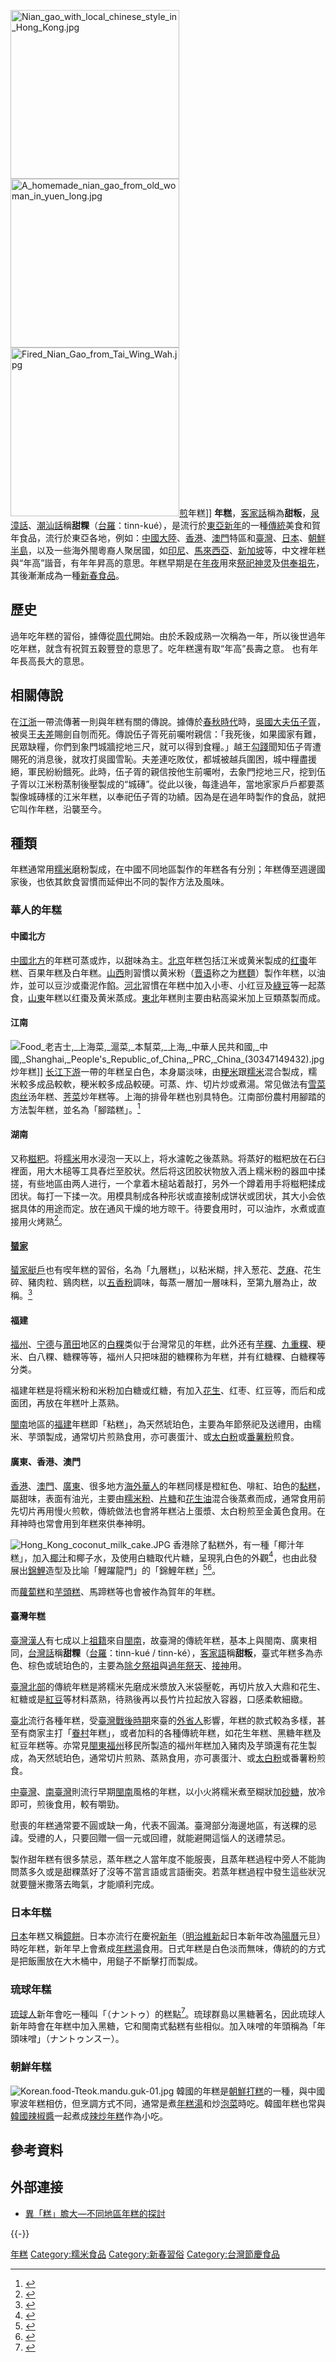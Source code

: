 [[File:Nian_gao_with_local_chinese_style_in_Hong_Kong.jpg|270px]]
[[File:A_homemade_nian_gao_from_old_woman_in_yuen_long.jpg|270px]]
[[File:Fired_Nian_Gao_from_Tai_Wing_Wah.jpg|270px]][[煎|煎]]年糕]]
'''年糕'''，[[客家話|客家話]]稱為'''甜粄'''，[[泉漳話|泉漳話]]、[[潮汕話|潮汕話]]稱'''甜粿'''（[[台羅|台羅]]：tinn-kué），是流行於[[東亞新年|東亞新年]]的一種[[传統|傳統]]美食和賀年食品，流行於東亞各地，例如：[[中國大陸|中國大陸]]、[[香港|香港]]、[[澳門|澳門]]特區和[[臺灣|臺灣]]、[[日本|日本]]、[[朝鮮半島|朝鮮半島]]，以及一些海外閩粵裔人聚居國，如[[印尼|印尼]]、[[馬來西亞|馬來西亞]]、[[新加坡|新加坡]]等，中文裡年糕與“年高”諧音，有年年昇高的意思。年糕早期是在[[年夜|年夜]]用來[[祭祀|祭祀]][[神灵|神灵]]及[[供奉|供奉]][[祖先|祖先]]，其後漸漸成為一種[[新春|新春]][[食品|食品]]。

== 歷史 ==
過年吃年糕的習俗，據傳從[[周代|周代]]開始。由於禾穀成熟一次稱為一年，所以後世過年吃年糕，就含有祝賀五穀豐登的意思了。吃年糕還有取“年高”長壽之意。 也有年年長高長大的意思。

== 相關傳說 ==
在[[江浙|江浙]]一帶流傳著一則與年糕有關的傳說。據傳於[[春秋時代|春秋時代]]時，[[吳國|吳國]][[大夫|大夫]][[伍子胥|伍子胥]]，被吳王[[夫差|夫差]]賜劍自刎而死。傳說伍子胥死前囑咐親信：「我死後，如果國家有難，民眾缺糧，你們到象門城牆挖地三尺，就可以得到食糧。」越王[[勾踐|勾踐]]聞知伍子胥遭賜死的消息後，就攻打吳國雪恥。夫差連吃敗仗，都城被越兵圍困，城中糧盡援絕，軍民紛紛餓死。此時，伍子胥的親信按他生前囑咐，去象門挖地三尺，挖到伍子胥以江米粉蒸制後壓製成的“城磚”。從此以後，每逢過年，當地家家戶戶都要蒸製像城磚樣的江米年糕，以奉祀伍子胥的功績。因為是在過年時製作的食品，就把它叫作年糕，沿襲至今。

== 種類 ==
年糕通常用[[糯米|糯米]]磨粉製成，在中國不同地區製作的年糕各有分別；年糕傳至週邊國家後，也依其飲食習慣而延伸出不同的製作方法及風味。
=== 華人的年糕 ===
==== 中國北方 ====
[[中國北方|中國北方]]的年糕可蒸或炸，以甜味為主。[[北京|北京]]年糕包括江米或黄米製成的[[红棗|红棗]]年糕、百果年糕及白年糕。[[山西|山西]]則習慣以黄米粉（[[晋语|晋语]]称之为[[糕麵|糕麵]]）製作年糕，以油炸，並可以豆沙或棗泥作餡。[[河北|河北]]習慣在年糕中加入小枣、小红豆及[[綠豆|綠豆]]等一起蒸食，[[山東|山東]]年糕以红棗及黄米蒸成。[[中国东北地区|東北]]年糕則主要由粘高粱米加上豆類蒸製而成。

====江南 ====
[[File:Food_老吉士,_上海菜,_滬菜,_本幫菜,_上海,_中華人民共和國,_中國,_Shanghai,_People's_Republic_of_China,_PRC,_China_(30347149432).jpg|thumb]]炒年糕]]
[[长江下游|长江下游]]一帶的年糕呈白色，本身屬淡味，由[[粳米|粳米]]跟[[糯米|糯米]]混合製成，糯米較多成品較軟，粳米較多成品較硬。可蒸、炸、切片炒或煮湯。常见做法有[[雪菜|雪菜]][[肉丝|肉丝]]汤年糕、[[荠菜|荠菜]]炒年糕等。上海的排骨年糕也别具特色。江南部份農村用腳踏的方法製年糕，並名為「腳踏糕」。<ref>{{Cite web |url=http://www.people.com.cn/BIG5/paper447/14059/1254249.html |title=腳踏糕 （人民網） |accessdate=2009-01-23 |archive-date=2009-02-03 |archive-url=https://web.archive.org/web/20090203233239/http://www.people.com.cn/BIG5/paper447/14059/1254249.html |dead-url=no }}</ref>

==== 湖南 ====
又称[[糍粑|糍粑]]。将[[糯米|糯米]]用水浸泡一天以上，将水濾乾之後蒸熟。将蒸好的糍粑放在石臼裡面，用大木槌等工具舂烂至胶状。然后将这团胶状物放入洒上糯米粉的器皿中揉搓，有些地區由两人进行，一个拿着木槌站着敲打，另外一个蹲着用手将糍粑揉成团状。每打一下揉一次。用模具制成各种形状或直接制成饼状或团状，其大小会依据具体的用途而定。放在通风干燥的地方晾干。待要食用时，可以油炸，水煮或直接用火烤熟<ref>{{Cite web |url=http://www.hb.xinhuanet.com/2007zfwq/2007-08/09/content_10813172.htm |title=打糍粑 |access-date=2013-11-04 |archive-date=2012-05-02 |archive-url=https://web.archive.org/web/20120502110131/http://www.hb.xinhuanet.com/2007zfwq/2007-08/09/content_10813172.htm |dead-url=no }}</ref>。

==== [[蜑家|蜑家]] ====
[[蜑家|蜑家]][[艇戶|艇戶]]也有喫年糕的習俗，名為「九層糕」，以粘米糊，拌入葱花、[[芝麻|芝麻]]、花生碎、豬肉粒、鷄肉糕，以[[五香粉|五香粉]]調味，每蒸一層加一層味料，至第九層為止，故稱。<ref>{{cite book |author=韓伯泉 |title=《粵菜萬花筒》 |pages=第12頁 |publisher=中華書局 |location=香港 |isbn=962-231-747-2 |date=1990年10月}}</ref>

==== 福建 ====
[[福州|福州]]、[[宁德|宁德]]与[[莆田|莆田]]地区的[[白粿|白粿]]类似于台灣常见的年糕，此外还有[[芋粿|芋粿]]、[[九重粿|九重粿]]、粳米、白八粿、糖粿等等，福州人只把味甜的糖粿称为年糕，并有红糖粿、白糖粿等分类。

福建年糕是将糯米粉和米粉加白糖或红糖，有加入[[花生|花生]]、红枣、红豆等，而后和成面团，再放在年糕叶上蒸熟。

[[閩南|閩南]]地區的[[福建|福建]]年糕即「粘糕」，為天然琥珀色，主要為年節祭祀及送禮用，由糯米、芋頭製成，通常切片煎熟食用，亦可裹蛋汁、或[[太白粉|太白粉]]或[[番薯粉|番薯粉]]煎食。

==== 廣東、香港、澳門 ====
[[香港|香港]]、[[澳門|澳門]]、[[廣東|廣東]]、很多地方[[海外華人|海外華人]]的年糕同樣是橙紅色、啡紅、珀色的[[黏糕|黏糕]]，屬甜味，表面有油光，主要由[[糯米粉|糯米粉]]、[[片糖|片糖]]和[[花生油|花生油]]混合後蒸煮而成，通常食用前先切片再用慢火煎軟，傳統做法也會將年糕沾上蛋漿、太白粉煎至金黃色食用。在拜神時也常會用到年糕來供奉神明。

[[File:Hong_Kong_coconut_milk_cake.JPG|thumb]]
香港除了黏糕外，有一種「椰汁年糕」，加入[[椰汁|椰汁]]和椰子水，及使用白糖取代片糖，呈現乳白色的外觀<ref name="apple2019">{{cite news |title=北角55年椰子老字號 71歲老闆為過世大哥撑住：做得一日得一日 |url=https://etw.nextdigital.com.hk/article/3_59166966 |work=蘋果日報 |date=2019-01-27 |accessdate=2019-02-04 |archive-date=2021-07-27 |archive-url=https://web.archive.org/web/20210727025634/https://etw.nextdigital.com.hk/article/3_59166966 |dead-url=no }}</ref>，也由此發展出[[錦鯉|錦鯉]]造型及比喻「鯉躍龍門」的「錦鯉年糕」<ref>{{cite news |title=錦鯉椰汁年糕 |url=http://archive.am730.com.hk/column-190359 |work=AM730 |accessdate=2019-02-08 |archive-date=2019-02-09 |archive-url=https://web.archive.org/web/20190209124500/http://archive.am730.com.hk/column-190359 |dead-url=no }}</ref><ref>{{cite news |title=賀年禮盒包裝損生態 年糕淨包裝重1.6公斤 製造大量廢物 |url=https://hk.news.appledaily.com/local/daily/article/20070209/6800211 |work=蘋果日報 |date=2007-02-09 |accessdate=2019-02-08 |archive-date=2019-02-09 |archive-url=https://web.archive.org/web/20190209124455/https://hk.news.appledaily.com/local/daily/article/20070209/6800211 |dead-url=no }}</ref>。

而[[蘿蔔糕|蘿蔔糕]]和[[芋頭糕|芋頭糕]]、馬蹄糕等也會被作為賀年的年糕。

==== 臺灣年糕 ====
[[臺灣漢人|臺灣漢人]]有七成以上[[祖籍|祖籍]]來自[[閩南|閩南]]，故臺灣的傳統年糕，基本上與閩南、廣東相同，[[台灣話|台灣話]]稱'''甜粿'''（[[台羅|台羅]]：tinn-kué / tinn-ké），[[臺灣客家語|客家語]]稱'''甜粄'''，臺式年糕多為赤色、棕色或琥珀色的，主要為[[除夕|除夕]][[祭祖|祭祖]]與[[過年|過年]][[祭天|祭天]]、[[接神|接神]]用。

[[臺灣北部|臺灣北部]]的傳統年糕是將糯米先磨成米漿放入米袋壓乾，再切片放入大鼎和花生、紅糖或是[[紅豆|紅豆]]等材料蒸熟，待熟後再以長竹片拉起放入容器，口感柔軟細緻。

[[臺北|臺北]]流行各種年糕，受[[臺灣戰後時期|臺灣戰後時期]]來臺的[[外省人|外省人]]影響，年糕的款式較為多樣，甚至有商家主打「[[眷村|眷村]]年糕」，或者加料的各種傳統年糕，如花生年糕、黑糖年糕及紅豆年糕等。亦常見[[閩東|閩東]][[福州|福州]]移民所製造的福州年糕加入豬肉及芋頭還有花生製成，為天然琥珀色，通常切片煎熟、蒸熟食用，亦可裹蛋汁、或[[太白粉|太白粉]]或番薯粉煎食。

[[中臺灣|中臺灣]]、[[南臺灣|南臺灣]]則流行早期[[閩南|閩南]]風格的年糕，以小火將糯米煮至糊狀加[[砂糖|砂糖]]，放冷即可，煎後食用，較有嚼勁。

慰喪的年糕通常要不圓或缺一角，代表不圓滿。臺灣部分海邊地區，有送粿的忌諱。受禮的人，只要回贈一個一元或回禮，就能避開這惱人的送禮禁忌。

製作甜年糕有很多禁忌，蒸年糕之人當年度不能服喪，且蒸年糕過程中旁人不能詢問蒸多久或是甜粿蒸好了沒等不當言語或言語衝突。若蒸年糕過程中發生這些狀況就要鹽米撒落去晦氣，才能順利完成。

=== 日本年糕 ===
[[日本|日本]]年糕又稱[[鏡餅|鏡餅]]。日本亦流行在慶祝[[新年|新年]]（[[明治維新|明治維新]]起日本新年改為[[陽曆|陽曆]]元旦）時吃年糕，新年早上會煮成[[年糕湯|年糕湯]]食用。日式年糕是白色淡而無味，傳統的的方式是把飯團放在大木桶中，用鎚子不斷擊打而製成。

=== 琉球年糕 ===
[[琉球人|琉球人]]新年會吃一種叫「{{link-ja|年頭 (食品)|ナントゥ|年頭}}（ナントゥ）的糕點<ref>{{Cite web |url=http://okinawanstyle.seesaa.net/article/35273641.html |title=ナントゥンスー |accessdate=2015-02-19 |archive-date=2015-02-19 |archive-url=https://web.archive.org/web/20150219195254/http://okinawanstyle.seesaa.net/article/35273641.html |dead-url=no }}</ref>。琉球群島以黑糖著名，因此琉球人新年時會在年糕中加入黑糖，它和閩南式黏糕有些相似。加入味噌的年頭稱為「年頭味噌」（ナントゥンスー）。

=== 朝鮮年糕 ===
[[File:Korean.food-Tteok.mandu.guk-01.jpg|thumb]]
韓國的年糕是[[朝鮮打糕|朝鮮打糕]]的一種，與中國寧波年糕相仿，但烹調方式不同，通常是煮[[年糕湯|年糕湯]]和炒[[辛奇|泡菜]]時吃。韓國年糕也常與[[苦椒醬|韓國辣椒醬]]一起煮成[[辣炒年糕|辣炒年糕]]作為小吃。

== 參考資料 ==
{{reflist|2}}

== 外部連接 ==
*[http://www.shs.edu.tw/works/essay/2018/03/2018033023020731.pdf 異「糕」膽大—不同地區年糕的探討]{{Wayback|url=http://www.shs.edu.tw/works/essay/2018/03/2018033023020731.pdf |date=20190131040120 }}
{{-}}
{{春节}}
{{本幫菜}}
{{Authority control}}
[[Category:年糕|]]
[[Category:糯米食品|Category:糯米食品]]
[[Category:新春習俗|Category:新春習俗]]
[[Category:台灣節慶食品|Category:台灣節慶食品]]